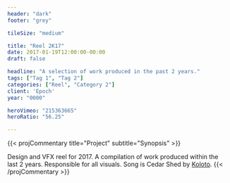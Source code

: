 ```yaml
---
header: "dark"
footer: "grey"

tileSize: "medium"

title: "Reel 2K17"
date: 2017-01-19T12:00:00-00:00 
draft: false

headline: "A selection of work produced in the past 2 years."
tags: ["Tag 1", "Tag 2"]
categories: ["Reel", "Category 2"]
client: 'Epoch'
year: "0000"

heroVimeo: "215363665"
heroRatio: "56.25"

---
```


<!--commentary-->{{< projCommentary title="Project" subtitle="Synopsis" >}}
Design and VFX reel for 2017. A compilation of work produced within the last 2 years. Responsible for all visuals. Song is Cedar Shed by <a class="link link--loud" href="https://soundcloud.com/koloto">Koloto</a>.
{{< /projCommentary >}}